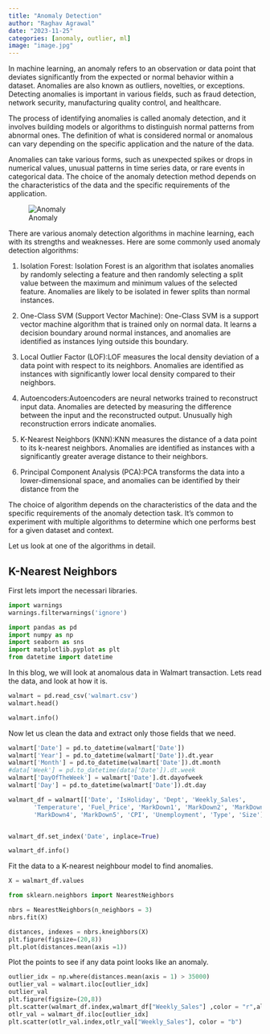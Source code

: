```yaml
---
title: "Anomaly Detection"
author: "Raghav Agrawal"
date: "2023-11-25"
categories: [anomaly, outlier, ml]
image: "image.jpg"
---
```


::: {.justify}

In machine learning, an anomaly refers to an observation or data point that deviates significantly from the expected or normal behavior within a dataset. Anomalies are also known as outliers, novelties, or exceptions. Detecting anomalies is important in various fields, such as fraud detection, network security, manufacturing quality control, and healthcare.

The process of identifying anomalies is called anomaly detection, and it involves building models or algorithms to distinguish normal patterns from abnormal ones. The definition of what is considered normal or anomalous can vary depending on the specific application and the nature of the data.

Anomalies can take various forms, such as unexpected spikes or drops in numerical values, unusual patterns in time series data, or rare events in categorical data. The choice of the anomaly detection method depends on the characteristics of the data and the specific requirements of the application.


![Anomaly](anomaly.jpg)

There are various anomaly detection algorithms in machine learning, each with its strengths and weaknesses. Here are some commonly used anomaly detection algorithms:

1. Isolation Forest: Isolation Forest is an algorithm that isolates anomalies by randomly selecting a feature and then randomly selecting a split value between the maximum and minimum values of the selected feature. Anomalies are likely to be isolated in fewer splits than normal instances.

2. One-Class SVM (Support Vector Machine): One-Class SVM is a support vector machine algorithm that is trained only on normal data. It learns a decision boundary around normal instances, and anomalies are identified as instances lying outside this boundary.

3. Local Outlier Factor (LOF):LOF measures the local density deviation of a data point with respect to its neighbors. Anomalies are identified as instances with significantly lower local density compared to their neighbors.

4. Autoencoders:Autoencoders are neural networks trained to reconstruct input data. Anomalies are detected by measuring the difference between the input and the reconstructed output. Unusually high reconstruction errors indicate anomalies.

5. K-Nearest Neighbors (KNN):KNN measures the distance of a data point to its k-nearest neighbors. Anomalies are identified as instances with a significantly greater average distance to their neighbors.

6. Principal Component Analysis (PCA):PCA transforms the data into a lower-dimensional space, and anomalies can be identified by their distance from the 

The choice of algorithm depends on the characteristics of the data and the specific requirements of the anomaly detection task. It's common to experiment with multiple algorithms to determine which one performs best for a given dataset and context.

Let us look at one of the algorithms in detail.

## K-Nearest Neighbors

First lets import the necessari libraries. 

```python

import warnings
warnings.filterwarnings('ignore') 

import pandas as pd
import numpy as np
import seaborn as sns
import matplotlib.pyplot as plt
from datetime import datetime

```

In this blog, we will look at anomalous data in Walmart transaction.
Lets read the data, and look at how it is.

```python
walmart = pd.read_csv('walmart.csv')
walmart.head()
```

```python
walmart.info()
```


Now let us clean the data and extract only those fields that we need.
```python

walmart['Date'] = pd.to_datetime(walmart['Date'])
walmart['Year'] = pd.to_datetime(walmart['Date']).dt.year
walmart['Month'] = pd.to_datetime(walmart['Date']).dt.month
#data['Week'] = pd.to_datetime(data['Date']).dt.week
walmart['DayOfTheWeek'] = walmart['Date'].dt.dayofweek
walmart['Day'] = pd.to_datetime(walmart['Date']).dt.day

walmart_df = walmart[['Date', 'IsHoliday', 'Dept', 'Weekly_Sales',
       'Temperature', 'Fuel_Price', 'MarkDown1', 'MarkDown2', 'MarkDown3',
       'MarkDown4', 'MarkDown5', 'CPI', 'Unemployment', 'Type', 'Size']]


walmart_df.set_index('Date', inplace=True)

walmart_df.info()
```

Fit the data to a K-nearest neighbour model to find anomalies.
```python
X = walmart_df.values

from sklearn.neighbors import NearestNeighbors

nbrs = NearestNeighbors(n_neighbors = 3)
nbrs.fit(X)

distances, indexes = nbrs.kneighbors(X)
plt.figure(figsize=(20,8))
plt.plot(distances.mean(axis =1))
```

Plot the points to see if any data point looks like an anomaly.

```python
outlier_idx = np.where(distances.mean(axis = 1) > 35000)
outlier_val = walmart.iloc[outlier_idx]
outlier_val
plt.figure(figsize=(20,8))
plt.scatter(walmart_df.index,walmart_df["Weekly_Sales"] ,color = "r",alpha=0.3)
otlr_val = walmart_df.iloc[outlier_idx]
plt.scatter(otlr_val.index,otlr_val["Weekly_Sales"], color = "b")
```
:::